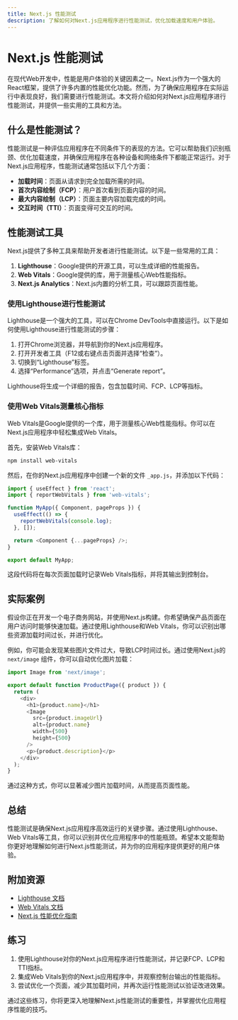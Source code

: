 ```yaml
---
title: Next.js 性能测试
description: 了解如何对Next.js应用程序进行性能测试，优化加载速度和用户体验。
---
```


# Next.js 性能测试

在现代Web开发中，性能是用户体验的关键因素之一。Next.js作为一个强大的React框架，提供了许多内置的性能优化功能。然而，为了确保应用程序在实际运行中表现良好，我们需要进行性能测试。本文将介绍如何对Next.js应用程序进行性能测试，并提供一些实用的工具和方法。

## 什么是性能测试？

性能测试是一种评估应用程序在不同条件下的表现的方法。它可以帮助我们识别瓶颈、优化加载速度，并确保应用程序在各种设备和网络条件下都能正常运行。对于Next.js应用程序，性能测试通常包括以下几个方面：

- **加载时间**：页面从请求到完全加载所需的时间。
- **首次内容绘制（FCP）**：用户首次看到页面内容的时间。
- **最大内容绘制（LCP）**：页面主要内容加载完成的时间。
- **交互时间（TTI）**：页面变得可交互的时间。

## 性能测试工具

Next.js提供了多种工具来帮助开发者进行性能测试。以下是一些常用的工具：

1. **Lighthouse**：Google提供的开源工具，可以生成详细的性能报告。
2. **Web Vitals**：Google提供的库，用于测量核心Web性能指标。
3. **Next.js Analytics**：Next.js内置的分析工具，可以跟踪页面性能。

### 使用Lighthouse进行性能测试

Lighthouse是一个强大的工具，可以在Chrome DevTools中直接运行。以下是如何使用Lighthouse进行性能测试的步骤：

1. 打开Chrome浏览器，并导航到你的Next.js应用程序。
2. 打开开发者工具（F12或右键点击页面并选择“检查”）。
3. 切换到“Lighthouse”标签。
4. 选择“Performance”选项，并点击“Generate report”。

Lighthouse将生成一个详细的报告，包含加载时间、FCP、LCP等指标。

### 使用Web Vitals测量核心指标

Web Vitals是Google提供的一个库，用于测量核心Web性能指标。你可以在Next.js应用程序中轻松集成Web Vitals。

首先，安装Web Vitals库：

```bash
npm install web-vitals
```

然后，在你的Next.js应用程序中创建一个新的文件 `_app.js`，并添加以下代码：

```javascript
import { useEffect } from 'react';
import { reportWebVitals } from 'web-vitals';

function MyApp({ Component, pageProps }) {
  useEffect(() => {
    reportWebVitals(console.log);
  }, []);

  return <Component {...pageProps} />;
}

export default MyApp;
```

这段代码将在每次页面加载时记录Web Vitals指标，并将其输出到控制台。

## 实际案例

假设你正在开发一个电子商务网站，并使用Next.js构建。你希望确保产品页面在用户访问时能够快速加载。通过使用Lighthouse和Web Vitals，你可以识别出哪些资源加载时间过长，并进行优化。

例如，你可能会发现某些图片文件过大，导致LCP时间过长。通过使用Next.js的 `next/image` 组件，你可以自动优化图片加载：

```javascript
import Image from 'next/image';

export default function ProductPage({ product }) {
  return (
    <div>
      <h1>{product.name}</h1>
      <Image
        src={product.imageUrl}
        alt={product.name}
        width={500}
        height={500}
      />
      <p>{product.description}</p>
    </div>
  );
}
```

通过这种方式，你可以显著减少图片加载时间，从而提高页面性能。

## 总结

性能测试是确保Next.js应用程序高效运行的关键步骤。通过使用Lighthouse、Web Vitals等工具，你可以识别并优化应用程序中的性能瓶颈。希望本文能帮助你更好地理解如何进行Next.js性能测试，并为你的应用程序提供更好的用户体验。

## 附加资源

- [Lighthouse 文档](https://developers.google.com/web/tools/lighthouse)
- [Web Vitals 文档](https://web.dev/vitals/)
- [Next.js 性能优化指南](https://nextjs.org/docs/advanced-features/measuring-performance)

## 练习

1. 使用Lighthouse对你的Next.js应用程序进行性能测试，并记录FCP、LCP和TTI指标。
2. 集成Web Vitals到你的Next.js应用程序中，并观察控制台输出的性能指标。
3. 尝试优化一个页面，减少其加载时间，并再次运行性能测试以验证改进效果。

通过这些练习，你将更深入地理解Next.js性能测试的重要性，并掌握优化应用程序性能的技巧。